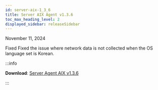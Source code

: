```yaml
---
id: server-aix-1_3_6
title: Server AIX Agent v1.3.6
toc_max_heading_level: 2
displayed_sidebar: releaseSidebar
---
```


November 11, 2024

<Status priority='0'>Fixed</Status> Fixed the issue where network data is not collected when the OS language set is Korean.

:::info 

**Download**: [Server Agent AIX v1.3.6](https://repo.whatap.io.s3-ap-northeast-2.amazonaws.com/aix/noarch/whatap-infra-1.3-6.aix6.1.noarch.rpm)

:::
